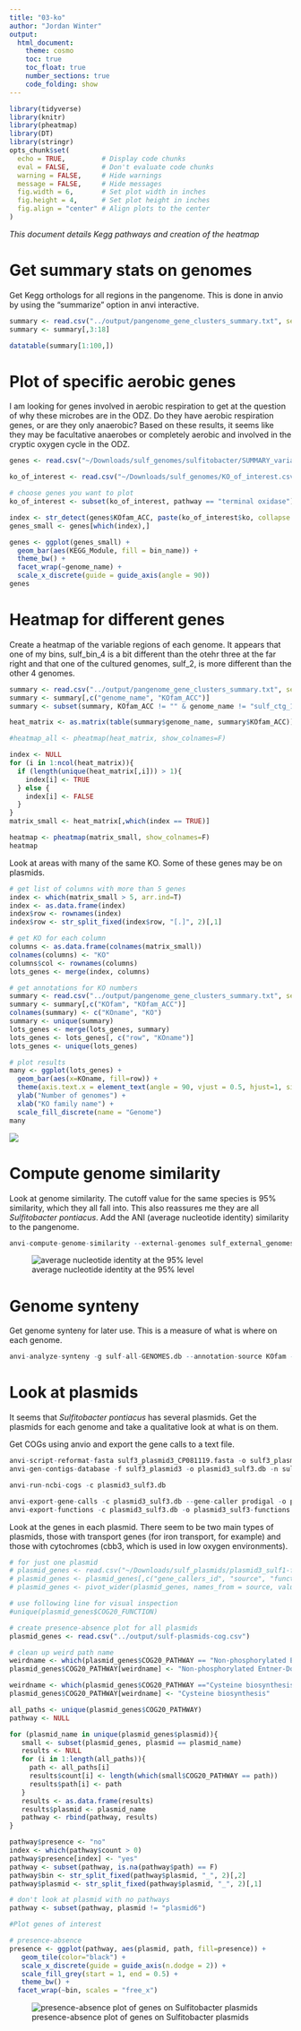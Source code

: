 ```yaml
---
title: "03-ko"
author: "Jordan Winter"
output: 
  html_document:
    theme: cosmo
    toc: true
    toc_float: true
    number_sections: true
    code_folding: show
---
```


```r
library(tidyverse)
library(knitr)
library(pheatmap)
library(DT)
library(stringr)
opts_chunk$set(
  echo = TRUE,         # Display code chunks
  eval = FALSE,        # Don't evaluate code chunks
  warning = FALSE,     # Hide warnings
  message = FALSE,     # Hide messages
  fig.width = 6,       # Set plot width in inches
  fig.height = 4,      # Set plot height in inches
  fig.align = "center" # Align plots to the center
)
```

*This document details Kegg pathways and creation of the heatmap*

# Get summary stats on genomes {.unnumbered}

Get Kegg orthologs for all regions in the pangenome. This is done in anvio by using the "summarize" option in anvi interactive.

```r
summary <- read.csv("../output/pangenome_gene_clusters_summary.txt", sep = "\t")
summary <- summary[,3:18]

datatable(summary[1:100,])
```

# Plot of specific aerobic genes {.unnumbered}

I am looking for genes involved in aerobic respiration to get at the question of why these microbes are in the ODZ. Do they have aerobic respiration genes, or are they only anaerobic? Based on these results, it seems like they may be facultative anaerobes or completely aerobic and involved in the cryptic oxygen cycle in the ODZ.

```r
genes <- read.csv("~/Downloads/sulf_genomes/sulfitobacter/SUMMARY_variable_region/sulfitobacter_gene_clusters_summary.txt", sep = "\t")

ko_of_interest <- read.csv("~/Downloads/sulf_genomes/KO_of_interest.csv")

# choose genes you want to plot
ko_of_interest <- subset(ko_of_interest, pathway == "terminal oxidase")

index <- str_detect(genes$KOfam_ACC, paste(ko_of_interest$ko, collapse = "|"))
genes_small <- genes[which(index),]

genes <- ggplot(genes_small) +
  geom_bar(aes(KEGG_Module, fill = bin_name)) +
  theme_bw() +
  facet_wrap(~genome_name) +
  scale_x_discrete(guide = guide_axis(angle = 90))
genes
```

# Heatmap for different genes {.unnumbered}

Create a heatmap of the variable regions of each genome. It appears that one of my bins, sulf_bin_4 is a bit different than the otehr three at the far right and that one of the cultured genomes, sulf_2, is more different than the other 4 genomes.

```r
summary <- read.csv("../output/pangenome_gene_clusters_summary.txt", sep = "\t")
summary <- summary[,c("genome_name", "KOfam_ACC")]
summary <- subset(summary, KOfam_ACC != "" & genome_name != "sulf_ctg_121" & genome_name != "sulf_ctg_16")

heat_matrix <- as.matrix(table(summary$genome_name, summary$KOfam_ACC))

#heatmap_all <- pheatmap(heat_matrix, show_colnames=F)

index <- NULL
for (i in 1:ncol(heat_matrix)){
  if (length(unique(heat_matrix[,i])) > 1){
    index[i] <- TRUE
  } else {
    index[i] <- FALSE
  }
}
matrix_small <- heat_matrix[,which(index == TRUE)]

heatmap <- pheatmap(matrix_small, show_colnames=F)
heatmap
```

Look at areas with many of the same KO. Some of these genes may be on plasmids.

```r
# get list of columns with more than 5 genes
index <- which(matrix_small > 5, arr.ind=T)
index <- as.data.frame(index)
index$row <- rownames(index)
index$row <- str_split_fixed(index$row, "[.]", 2)[,1]

# get KO for each column
columns <- as.data.frame(colnames(matrix_small))
colnames(columns) <- "KO"
columns$col <- rownames(columns)
lots_genes <- merge(index, columns)

# get annotations for KO numbers
summary <- read.csv("../output/pangenome_gene_clusters_summary.txt", sep = "\t")
summary <- summary[,c("KOfam", "KOfam_ACC")]
colnames(summary) <- c("KOname", "KO")
summary <- unique(summary)
lots_genes <- merge(lots_genes, summary)
lots_genes <- lots_genes[, c("row", "KOname")]
lots_genes <- unique(lots_genes)

# plot results
many <- ggplot(lots_genes) +
  geom_bar(aes(x=KOname, fill=row)) +
  theme(axis.text.x = element_text(angle = 90, vjust = 0.5, hjust=1, size=10)) +
  ylab("Number of genomes") +
  xlab("KO family name") +
  scale_fill_discrete(name = "Genome")
many
```

![](../output/sulf-lots-genes.png)

# Compute genome similarity {.unnumbered}

Look at genome similarity. The cutoff value for the same species is 95% similarity, which they all fall into. This also reassures me they are all *Sulfitobacter pontiacus*. Add the ANI (average nucleotide identity) similarity to the pangenome.

```r
anvi-compute-genome-similarity --external-genomes sulf_external_genomes.txt --program pyANI --output-dir combined/ANI --num-threads 4 --pan-db combined/pangenome/pangenome-PAN.db
```

![average nucleotide identity at the 95% level](../output/sulf-ani.png)

# Genome synteny {.unnumbered}

Get genome synteny for later use. This is a measure of what is where on each genome.

```r
anvi-analyze-synteny -g sulf-all-GENOMES.db --annotation-source KOfam --ngram-window-range 2:3 -o ngrams -p pangenome/pangenome-PAN.db --ngram-source gene_clusters
```

# Look at plasmids {.unnumbered}

It seems that *Sulfitobacter pontiacus* has several plasmids. Get the plasmids for each genome and take a qualitative look at what is on them.

Get COGs using anvio and export the gene calls to a text file.

```r
anvi-script-reformat-fasta sulf3_plasmid3_CP081119.fasta -o sulf3_plasmid3 --simplify-names
anvi-gen-contigs-database -f sulf3_plasmid3 -o plasmid3_sulf3.db -n sulf3

anvi-run-ncbi-cogs -c plasmid3_sulf3.db

anvi-export-gene-calls -c plasmid3_sulf3.db --gene-caller prodigal -o plasmid3_sulf3-genecalls.txt
anvi-export-functions -c plasmid3_sulf3.db -o plasmid3_sulf3-functions.txt
```

Look at the genes in each plasmid. There seem to be two main types of plasmids, those with transport genes (for iron transport, for example) and those with cytochromes (cbb3, which is used in low oxygen environments).

```r
# for just one plasmid
# plasmid_genes <- read.csv("~/Downloads/sulf_plasmids/plasmid3_sulf1-functions.txt", sep = "\t")
# plasmid_genes <- plasmid_genes[,c("gene_callers_id", "source", "function.")]
# plasmid_genes <- pivot_wider(plasmid_genes, names_from = source, values_from = function.)

# use following line for visual inspection
#unique(plasmid_genes$COG20_FUNCTION)

# create presence-absence plot for all plasmids
plasmid_genes <- read.csv("../output/sulf-plasmids-cog.csv")

# clean up weird path name
weirdname <- which(plasmid_genes$COG20_PATHWAY == "Non-phosphorylated Entner-Doudoroff pathway!!!Non-phosphorylated Entner-Doudoroff pathway")
plasmid_genes$COG20_PATHWAY[weirdname] <- "Non-phosphorylated Entner-Doudoroff pathway"

weirdname <- which(plasmid_genes$COG20_PATHWAY =="Cysteine biosynthesis!!!Cysteine biosynthesis")
plasmid_genes$COG20_PATHWAY[weirdname] <- "Cysteine biosynthesis"

all_paths <- unique(plasmid_genes$COG20_PATHWAY)
pathway <- NULL

for (plasmid_name in unique(plasmid_genes$plasmid)){
   small <- subset(plasmid_genes, plasmid == plasmid_name)
   results <- NULL
   for (i in 1:length(all_paths)){
     path <- all_paths[i]
     results$count[i] <- length(which(small$COG20_PATHWAY == path))
     results$path[i] <- path
   }
   results <- as.data.frame(results)
   results$plasmid <- plasmid_name
   pathway <- rbind(pathway, results)
}

pathway$presence <- "no"
index <- which(pathway$count > 0)
pathway$presence[index] <- "yes"
pathway <- subset(pathway, is.na(pathway$path) == F)
pathway$bin <- str_split_fixed(pathway$plasmid, "_", 2)[,2]
pathway$plasmid <- str_split_fixed(pathway$plasmid, "_", 2)[,1]

# don't look at plasmid with no pathways
pathway <- subset(pathway, plasmid != "plasmid6")

#Plot genes of interest

# presence-absence
presence <- ggplot(pathway, aes(plasmid, path, fill=presence)) +
   geom_tile(color="black") +
   scale_x_discrete(guide = guide_axis(n.dodge = 2)) +
   scale_fill_grey(start = 1, end = 0.5) +
   theme_bw() +
  facet_wrap(~bin, scales = "free_x")
```

![presence-absence plot of genes on Sulfitobacter plasmids](../output/sulf-plasmids.png)